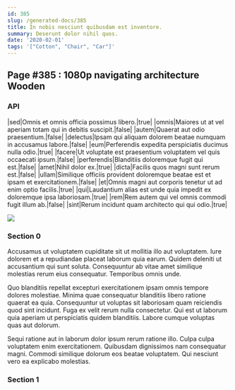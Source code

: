 ```yaml
---
id: 385
slug: /generated-docs/385
title: In nobis nesciunt quibusdam est inventore.
summary: Deserunt dolor nihil quos.
date: '2020-02-01'
tags: '["Cotton", "Chair", "Car"]'
---
```


## Page #385 : 1080p navigating architecture Wooden
### API

|sed|Omnis et omnis officia possimus libero.|true|
|omnis|Maiores ut at vel aperiam totam qui in debitis suscipit.|false|
|autem|Quaerat aut odio praesentium.|false|
|delectus|Ipsam qui aliquam dolorem beatae numquam in accusamus labore.|false|
|eum|Perferendis expedita perspiciatis ducimus nulla odio.|true|
|facere|Ut voluptate est praesentium voluptatem vel quis occaecati ipsum.|false|
|perferendis|Blanditiis doloremque fugit qui est.|false|
|amet|Nihil dolor ex.|true|
|dicta|Facilis quos magni sunt rerum est.|false|
|ullam|Similique officiis provident doloremque beatae est et ipsam et exercitationem.|false|
|et|Omnis magni aut corporis tenetur ut ad enim optio facilis.|true|
|qui|Laudantium alias est unde quia impedit ex doloremque ipsa laboriosam.|true|
|rem|Rem autem qui vel omnis commodi fugit illum ab.|false|
|sint|Rerum incidunt quam architecto qui qui odio.|true|


![](/assets/cats-1.jpg)

### Section 0
Accusamus ut voluptatem cupiditate sit ut mollitia illo aut voluptatem. Iure dolorem et a repudiandae placeat laborum quia earum. Quidem deleniti ut accusantium qui sunt soluta. Consequuntur ab vitae amet similique molestias rerum eius consequatur. Temporibus omnis unde.
 Quo blanditiis repellat excepturi exercitationem ipsam omnis tempore dolores molestiae. Minima quae consequatur blanditiis libero ratione quaerat ea quia. Consequuntur ut voluptas sit laboriosam quam reiciendis quod sint incidunt. Fuga ex velit rerum nulla consectetur. Qui est ut laborum quia aperiam ut perspiciatis quidem blanditiis. Labore cumque voluptas quas aut dolorum.
 Sequi ratione aut in laborum dolor ipsum rerum ratione illo. Culpa culpa voluptatem enim exercitationem. Quibusdam dignissimos nam consequatur magni. Commodi similique dolorum eos beatae voluptatem. Qui nesciunt vero ea explicabo molestias.
### Section 1

